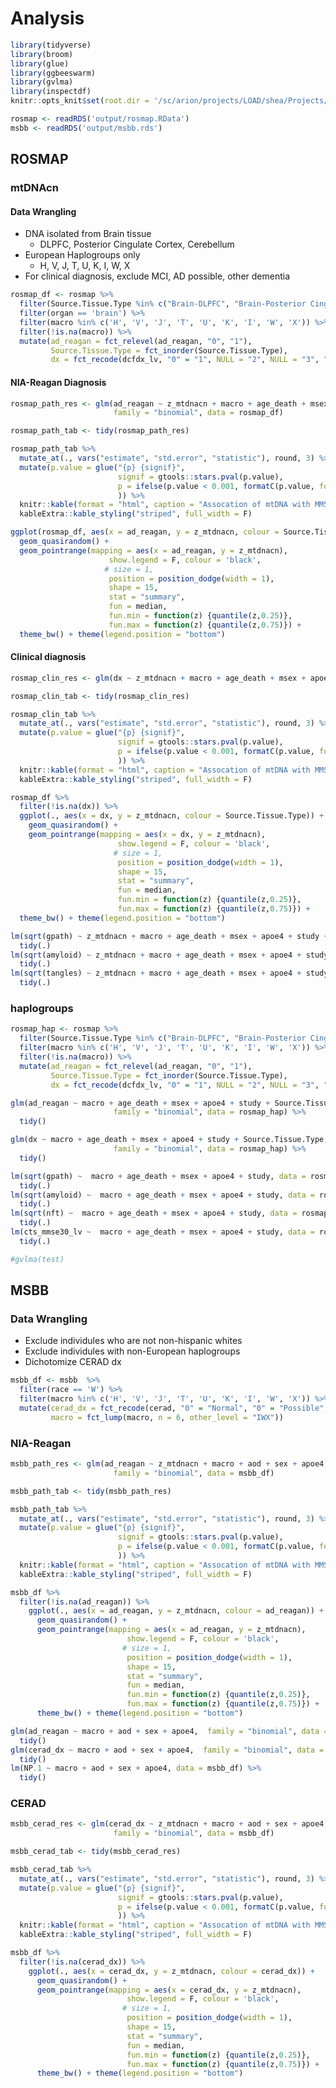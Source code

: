 # Analysis
```r
library(tidyverse)
library(broom)
library(glue)
library(ggbeeswarm)
library(gvlma)
library(inspectdf)
knitr::opts_knit$set(root.dir = '/sc/arion/projects/LOAD/shea/Projects/mtDNAcn')
```

```r
rosmap <- readRDS('output/rosmap.RData')
msbb <- readRDS('output/msbb.rds')

```

## ROSMAP
### mtDNAcn

#### Data Wrangling 

+ DNA isolated from Brain tissue
  - DLPFC, Posterior Cingulate Cortex, Cerebellum
+ European Haplogroups only
  - H, V, J, T, U, K, I, W, X
+ For clinical diagnosis, exclude MCI, AD possible, other dementia

```r
rosmap_df <- rosmap %>% 
  filter(Source.Tissue.Type %in% c("Brain-DLPFC", "Brain-Posterior Cingulate Cortex", "Brain-Cerebellum", "Whole Blood")) %>%
  filter(organ == 'brain') %>% 
  filter(macro %in% c('H', 'V', 'J', 'T', 'U', 'K', 'I', 'W', 'X')) %>%
  filter(!is.na(macro)) %>%
  mutate(ad_reagan = fct_relevel(ad_reagan, "0", "1"),
         Source.Tissue.Type = fct_inorder(Source.Tissue.Type), 
         dx = fct_recode(dcfdx_lv, "0" = "1", NULL = "2", NULL = "3", "1" = "4", NULL = "5", NULL = "6")) 
```


#### NIA-Reagan Diagnosis

```r
rosmap_path_res <- glm(ad_reagan ~ z_mtdnacn + macro + age_death + msex + apoe4 + study + Source.Tissue.Type, 
                       family = "binomial", data = rosmap_df)
```

```r
rosmap_path_tab <- tidy(rosmap_path_res)

rosmap_path_tab %>% 
  mutate_at(., vars("estimate", "std.error", "statistic"), round, 3) %>% 
  mutate(p.value = glue("{p} {signif}", 
                        signif = gtools::stars.pval(p.value), 
                        p = ifelse(p.value < 0.001, formatC(p.value, format = "e", digits = 1), round(p.value, 3))
                        )) %>%
  knitr::kable(format = "html", caption = "Assocation of mtDNA with MMSE in ROSMAP") %>%
  kableExtra::kable_styling("striped", full_width = F)
```

```r
ggplot(rosmap_df, aes(x = ad_reagan, y = z_mtdnacn, colour = Source.Tissue.Type)) + 
  geom_quasirandom() + 
  geom_pointrange(mapping = aes(x = ad_reagan, y = z_mtdnacn),
                      show.legend = F, colour = 'black',
                     # size = 1,
                      position = position_dodge(width = 1),
                      shape = 15,
                      stat = "summary",
                      fun = median,
                      fun.min = function(z) {quantile(z,0.25)},
                      fun.max = function(z) {quantile(z,0.75)}) + 
  theme_bw() + theme(legend.position = "bottom")

```

#### Clinical diagnosis
```r
rosmap_clin_res <- glm(dx ~ z_mtdnacn + macro + age_death + msex + apoe4 + study + Source.Tissue.Type, family = "binomial", data = rosmap_df)
```

```r
rosmap_clin_tab <- tidy(rosmap_clin_res)

rosmap_clin_tab %>% 
  mutate_at(., vars("estimate", "std.error", "statistic"), round, 3) %>% 
  mutate(p.value = glue("{p} {signif}", 
                        signif = gtools::stars.pval(p.value), 
                        p = ifelse(p.value < 0.001, formatC(p.value, format = "e", digits = 1), round(p.value, 3))
                        )) %>%
  knitr::kable(format = "html", caption = "Assocation of mtDNA with MMSE in ROSMAP") %>%
  kableExtra::kable_styling("striped", full_width = F)
```

```r
rosmap_df %>% 
  filter(!is.na(dx)) %>%
  ggplot(., aes(x = dx, y = z_mtdnacn, colour = Source.Tissue.Type)) + 
    geom_quasirandom() + 
    geom_pointrange(mapping = aes(x = dx, y = z_mtdnacn),
                        show.legend = F, colour = 'black',
                       # size = 1,
                        position = position_dodge(width = 1),
                        shape = 15,
                        stat = "summary",
                        fun = median,
                        fun.min = function(z) {quantile(z,0.25)},
                        fun.max = function(z) {quantile(z,0.75)}) + 
  theme_bw() + theme(legend.position = "bottom")


```

```r

lm(sqrt(gpath) ~ z_mtdnacn + macro + age_death + msex + apoe4 + study + Source.Tissue.Type, data = rosmap_df) %>% 
  tidy(.)
lm(sqrt(amyloid) ~ z_mtdnacn + macro + age_death + msex + apoe4 + study + Source.Tissue.Type, data = rosmap_df)  %>% 
  tidy(.)
lm(sqrt(tangles) ~ z_mtdnacn + macro + age_death + msex + apoe4 + study + Source.Tissue.Type, data = rosmap_df)  %>% 
  tidy(.)

```


### haplogroups 

```r
rosmap_hap <- rosmap %>% 
  filter(Source.Tissue.Type %in% c("Brain-DLPFC", "Brain-Posterior Cingulate Cortex", "Brain-Cerebellum", "Whole Blood")) %>%
  filter(macro %in% c('H', 'V', 'J', 'T', 'U', 'K', 'I', 'W', 'X')) %>%
  filter(!is.na(macro)) %>%
  mutate(ad_reagan = fct_relevel(ad_reagan, "0", "1"),
         Source.Tissue.Type = fct_inorder(Source.Tissue.Type), 
         dx = fct_recode(dcfdx_lv, "0" = "1", NULL = "2", NULL = "3", "1" = "4", NULL = "5", NULL = "6")) 

```

```r
glm(ad_reagan ~ macro + age_death + msex + apoe4 + study + Source.Tissue.Type, 
                       family = "binomial", data = rosmap_hap) %>% 
  tidy()

glm(dx ~ macro + age_death + msex + apoe4 + study + Source.Tissue.Type, 
                       family = "binomial", data = rosmap_hap) %>% 
  tidy()

lm(sqrt(gpath) ~  macro + age_death + msex + apoe4 + study, data = rosmap_hap) %>% 
  tidy(.)
lm(sqrt(amyloid) ~  macro + age_death + msex + apoe4 + study, data = rosmap_hap)  %>% 
  tidy(.)
lm(sqrt(nft) ~  macro + age_death + msex + apoe4 + study, data = rosmap_hap)  %>% 
  tidy(.)
lm(cts_mmse30_lv ~  macro + age_death + msex + apoe4 + study, data = rosmap_hap)  %>% 
  tidy(.)

#gvlma(test)

```


## MSBB

### Data Wrangling 

+ Exclude individules who are not non-hispanic whites 
+ Exclude individules with non-European haplogroups
+ Dichotomize CERAD dx  

```r
msbb_df <- msbb  %>% 
  filter(race == 'W') %>%
  filter(macro %in% c('H', 'V', 'J', 'T', 'U', 'K', 'I', 'W', 'X')) %>% 
  mutate(cerad_dx = fct_recode(cerad, "0" = "Normal", "0" = "Possible", "1" = "Probable", "1" = "Definite"), 
         macro = fct_lump(macro, n = 6, other_level = "IWX"))

```

### NIA-Reagan 

```r
msbb_path_res <- glm(ad_reagan ~ z_mtdnacn + macro + aod + sex + apoe4, 
                       family = "binomial", data = msbb_df)

```

```r
msbb_path_tab <- tidy(msbb_path_res)

msbb_path_tab %>% 
  mutate_at(., vars("estimate", "std.error", "statistic"), round, 3) %>% 
  mutate(p.value = glue("{p} {signif}", 
                        signif = gtools::stars.pval(p.value), 
                        p = ifelse(p.value < 0.001, formatC(p.value, format = "e", digits = 1), round(p.value, 3))
                        )) %>%
  knitr::kable(format = "html", caption = "Assocation of mtDNA with MMSE in msbb") %>%
  kableExtra::kable_styling("striped", full_width = F)
```

```r
msbb_df %>% 
  filter(!is.na(ad_reagan)) %>%
    ggplot(., aes(x = ad_reagan, y = z_mtdnacn, colour = ad_reagan)) + 
      geom_quasirandom() + 
      geom_pointrange(mapping = aes(x = ad_reagan, y = z_mtdnacn),
                          show.legend = F, colour = 'black',
                         # size = 1,
                          position = position_dodge(width = 1),
                          shape = 15,
                          stat = "summary",
                          fun = median,
                          fun.min = function(z) {quantile(z,0.25)},
                          fun.max = function(z) {quantile(z,0.75)}) + 
      theme_bw() + theme(legend.position = "bottom")

```


```r
glm(ad_reagan ~ macro + aod + sex + apoe4,  family = "binomial", data = msbb_df) %>% 
  tidy()
glm(cerad_dx ~ macro + aod + sex + apoe4,  family = "binomial", data = msbb_df) %>% 
  tidy()
lm(NP.1 ~ macro + aod + sex + apoe4, data = msbb_df) %>% 
  tidy()
```

### CERAD 

```r
msbb_cerad_res <- glm(cerad_dx ~ z_mtdnacn + macro + aod + sex + apoe4, 
                       family = "binomial", data = msbb_df)

```

```r
msbb_cerad_tab <- tidy(msbb_cerad_res)

msbb_cerad_tab %>% 
  mutate_at(., vars("estimate", "std.error", "statistic"), round, 3) %>% 
  mutate(p.value = glue("{p} {signif}", 
                        signif = gtools::stars.pval(p.value), 
                        p = ifelse(p.value < 0.001, formatC(p.value, format = "e", digits = 1), round(p.value, 3))
                        )) %>%
  knitr::kable(format = "html", caption = "Assocation of mtDNA with MMSE in msbb") %>%
  kableExtra::kable_styling("striped", full_width = F)
```

```r
msbb_df %>% 
  filter(!is.na(cerad_dx)) %>%
    ggplot(., aes(x = cerad_dx, y = z_mtdnacn, colour = cerad_dx)) + 
      geom_quasirandom() + 
      geom_pointrange(mapping = aes(x = cerad_dx, y = z_mtdnacn),
                          show.legend = F, colour = 'black',
                         # size = 1,
                          position = position_dodge(width = 1),
                          shape = 15,
                          stat = "summary",
                          fun = median,
                          fun.min = function(z) {quantile(z,0.25)},
                          fun.max = function(z) {quantile(z,0.75)}) + 
      theme_bw() + theme(legend.position = "bottom")

```

